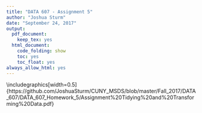 ```yaml
---
title: "DATA 607 - Assignment 5"
author: "Joshua Sturm"
date: "September 24, 2017"
output:
  pdf_document:
    keep_tex: yes
  html_document:
    code_folding: show
    toc: yes
    toc_float: yes
always_allow_html: yes
---
```


\\includegraphics[width=0.5]{https://github.com/JoshuaSturm/CUNY_MSDS/blob/master/Fall_2017/DATA_607/DATA_607_Homework_5/Assignment%20Tidying%20and%20Transforming%20Data.pdf}
